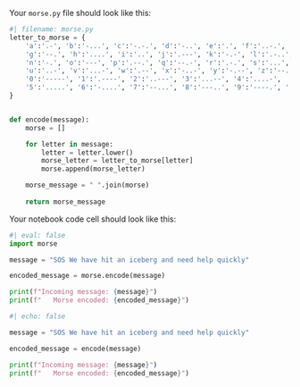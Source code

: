 Your `morse.py` file should look like this:

```python
#| filename: morse.py
letter_to_morse = {
    'a':'.-', 'b':'-...', 'c':'-.-.', 'd':'-..', 'e':'.', 'f':'..-.', 
    'g':'--.', 'h':'....', 'i':'..', 'j':'.---', 'k':'-.-', 'l':'.-..', 'm':'--', 
    'n':'-.', 'o':'---', 'p':'.--.', 'q':'--.-', 'r':'.-.', 's':'...', 't':'-',
    'u':'..-', 'v':'...-', 'w':'.--', 'x':'-..-', 'y':'-.--', 'z':'--..',
    '0':'-----', '1':'.----', '2':'..---', '3':'...--', '4':'....-',
    '5':'.....', '6':'-....', '7':'--...', '8':'---..', '9':'----.', ' ':'/'
}


def encode(message):
    morse = []

    for letter in message:
        letter = letter.lower()
        morse_letter = letter_to_morse[letter]
        morse.append(morse_letter)

    morse_message = " ".join(morse)
    
    return morse_message
```


Your notebook code cell should look like this:

```python
#| eval: false
import morse

message = "SOS We have hit an iceberg and need help quickly"

encoded_message = morse.encode(message)

print(f"Incoming message: {message}")
print(f"   Morse encoded: {encoded_message}")
```

```python
#| echo: false

message = "SOS We have hit an iceberg and need help quickly"

encoded_message = encode(message)

print(f"Incoming message: {message}")
print(f"   Morse encoded: {encoded_message}")
```
